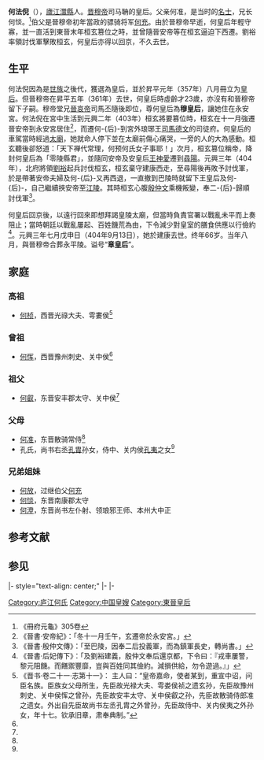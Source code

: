 {{東亞女性歷史人物
|名稱 = 何法倪
|身份 = 
|國家 = 
|時代 = 
|屆數 = 
|前任 = 
|繼任 = 
|圖片名稱 = 
|圖片大小 = 
|圖片說明 = 
|姓 = 
|穆坤 = <!--清代八旗满洲人物专用-->
|名 = 
|姓名 = 
|字 = 
|最高職務 = 
|封爵 = 
|封號 = 皇后{{to}}穆皇后{{to}}零陵县君
|位號 = 
|位階 = 
|品階 = 
|御稱號 = <!--日本皇族之稱號-->
|宮號1 = <!--日本皇族之宮號-->
|宮號2 = <!--朝鮮王族之宮號-->
|封地 = 
|湯沐邑 = 
|神號 = 
|尊號 = 
|族裔 = [[庐江|庐江]]灊县
|信仰 = <!--指的是宗教信仰-->
|旗籍 = <!--清朝旗人專用-->
|氏族 = 
|府邸 = 
|世系 = 
|初名 = 
|乳名 = <!--日本、朝鮮、琉球以外人物用-->
|幼名 = <!--日本人用-->
|兒名 = <!--朝鮮人用-->
|童名 = <!--琉球人用-->
|小字 = 
|號 = 
|法號 = 
|院號 = 
|其他名號 = 
|出生日期 = 339年
|出生地點 = 
|婚年 = [[升平|升平]]元年（357年）八月
|逝世日期 = {{death date and age|404|9|13|339}}
|逝世地點 = 
|諡號 = 穆章皇后
|墓葬 = [[永平陵|永平陵]]
|祠廟 = 
|父親 = 散骑侍郎何准
|嫡母 = 
|母親 = 
|夫 = [[晋穆帝|晋穆帝]]司马聃
|婚姻名份 = 
|夫之父 = 
|夫之母 = 
|夫之嫡母 = 
|夫之元配 = 
|夫之正室 = 
|夫之繼室 = 
|夫之平妻 = 
|夫之側室 = 
|兄弟 = 何放、何惔、[[何澄|何澄]]
|姊妹 = 
|嫡兄弟 = 
|嫡姊妹 = 
|庶兄弟 = 
|庶姊妹 = 
|同胞兄弟 = 
|同胞姊妹 = 
|異母兄弟 = 
|異母姊妹 = 
|異父兄弟 = 
|異父姊妹 = 
|繼兄弟 = 
|繼姊妹 = 
|子 = 
|女 = 
|養子 = 
|養女 = 
|繼子 = 
|繼女 = 
|其他親屬 = 伯父[[何充|何充]]
|經歷 = 
|著作 = 
|注釋=
}}
'''何法倪'''（{{bd|339年||404年|9月13日|catIdx=H何}}），[[庐江郡|廬江]][[潜山|灊縣]]人。[[晋穆帝|晋穆帝]]司马聃的皇后。父亲何准，是当时的[[名士|名士]]，兄长何惔。<ref>《冊府元龜》305卷</ref>伯父是晉穆帝初年當政的骠骑将军[[何充|何充]]。由於晉穆帝早逝，何皇后年輕守寡，並一直活到東晉末年桓玄篡位之時，並曾隨晉安帝等在桓玄逼迫下西遷。劉裕率領討伐軍擊敗桓玄，何皇后亦得以回京，不久去世。

== 生平 ==
何法倪因為是[[世族|世族]]之後代，獲選為皇后，並於昇平元年（357年）八月冊立为[[皇后|皇后]]。但晉穆帝在昇平五年（361年）去世，何皇后時虛齡才23歲，亦沒有和晉穆帝留下子嗣。穆帝堂兄[[晉哀帝|晉哀帝]]司馬丕隨後即位，尊何皇后為'''穆皇后'''，讓她住在永安宮。何法倪在宮中生活到元興二年（403年）桓玄將要篡位時，桓玄在十一月強遷晉安帝到永安宮居住<ref>《晉書·安帝紀》：「冬十一月壬午，玄遷帝於永安宮。」</ref>，而遷何-{后}-到宮外琅琊王[[司馬德文|司馬德文]]的司徒府。何皇后的車駕當時經過[[太廟|太廟]]，她就命人停下並在太廟前傷心痛哭，一旁的人的大為感動。桓玄聽後卻怒道：「天下禅代常理，何预何氏女子事耶！」次月，桓玄篡位稱帝，降封何皇后為「零陵縣君」，並隨同安帝及安皇后[[王神愛|王神愛]]遷到[[尋陽|尋陽]]。元興三年（404年），北府將領[[劉裕|劉裕]]起兵討伐桓玄，桓玄棄守建康西走，至尋陽後再敗予討伐軍，於是帶著安帝夫婦及何-{后}-又再西退，一直撤到巴陵時就留下王皇后及何-{后}-，自己繼續挾安帝至[[江陵|江陵]]。其時桓玄心腹[[殷仲文|殷仲文]]乘機叛變，奉二-{后}-歸順討伐軍<ref>《晉書·殷仲文傳》：「至巴陵，因奉二后投義軍，而為鎮軍長史，轉尚書。」</ref>。

何皇后回京後，以遠行回來即想拜謁皇陵太廟，但當時負責官署以戰亂未平而上奏阻止；當時朝廷以戰亂屢起、百姓饑荒為由，下令減少對皇室的膳食供應以行儉約<ref>《晉書·后妃傳下》：「及劉裕建義，殷仲文奉后還京都，下令曰：『戎車屢警，黎元阻饑。而饍禦豐靡，豈與百姓同其儉約。減損供給，勿令遊過。』」</ref>。元興三年七月戊申日（404年9月13日），她於建康去世。终年66岁。当年八月，與晉穆帝合葬永平陵。谥号“'''章皇后'''”。

==家庭==
===高祖===
*[[何桢|何桢]]，西晋光祿大夫、雩婁侯<ref name=autogenerated1>《晋书·卷二十一·志第十一》： 主人曰：“皇帝嘉命，使者某到，重宣中诏，问臣名族。臣族女父母所生，先臣故光禄大夫、雩娄侯祯之遗玄孙，先臣故豫州刺史、关中侯恽之曾孙，先臣故安丰太守、关中侯叡之孙，先臣故散骑侍郎准之遗女。外出自先臣故尚书左丞孔胄之外曾孙，先臣故侍中、关内侯夷之外孙女，年十七。钦承旧章，肃奉典制。”</ref>

===曾祖===
*[[何恽|何恽]]，西晋豫州刺史、关中侯<ref name=autogenerated1 />

===祖父===
*[[何叡|何叡]]，东晋安丰郡太守、关中侯<ref name=autogenerated1 />

===父母===
*[[何准|何准]]，东晋散骑常侍<ref name=autogenerated1 />
*孔氏，尚书右丞[[孔胄|孔胄]]孙女，侍中、关内侯[[孔夷|孔夷]]之女<ref name=autogenerated1 />

===兄弟姐妹===
*[[何放|何放]]，过继伯父[[何充|何充]]
*[[何惔|何惔]]，东晋南康郡太守
*[[何澄|何澄]]，东晋尚书左仆射、领琅邪王师、本州大中正

==参考文献==
{{reflist}}
==参见==
{{start box}}
|- style="text-align: center;"
{{s-bef|before=[[褚蒜子|褚蒜子]]}}
{{s-ttl|rows=3|title=[[:category:晉朝皇后|晉朝皇后]]|years=357年－361年}}
{{s-aft|rows=3|after=[[王穆之|王穆之]]}}
|-
{{s-bef|before=[[冉魏|冉魏]][[董皇后|董皇后]]}}
|-
{{s-bef|before=[[成漢|成漢]][[李皇后_(成漢后主)|李皇后]]}}
{{end box}}
{{晉朝皇后}}
[[Category:庐江何氏|Category:庐江何氏]]
[[Category:中国皇嫂|Category:中国皇嫂]]
[[Category:東晉皇后|Category:東晉皇后]]
